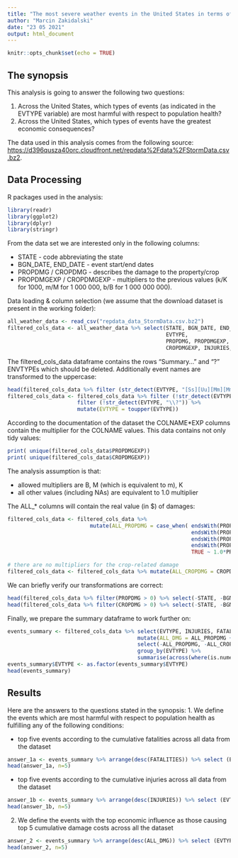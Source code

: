 ```yaml
---
title: "The most severe weather events in the United States in terms of the population health and the economic consequences"
author: "Marcin Zakidalski"
date: "23 05 2021"
output: html_document
---
```


```r
knitr::opts_chunk$set(echo = TRUE)
```

## The synopsis

This analysis is going to answer the following two questions:

1. Across the United States, which types of events (as indicated in the EVTYPE variable) are most harmful with respect to population health?
2. Across the United States, which types of events have the greatest economic consequences?

The data used in this analysis comes from the following source: <https://d396qusza40orc.cloudfront.net/repdata%2Fdata%2FStormData.csv.bz2>.

## Data Processing

R packages used in the analysis:

```r
library(readr)
library(ggplot2)
library(dplyr)
library(stringr)
```

From the data set we are interested only in the following columns:

* STATE - code abbreviating the state
* BGN_DATE, END_DATE - event start/end dates
* PROPDMG / CROPDMG - describes the damage to the property/crop
* PROPDMGEXP / CROPDMGEXP - multipliers to the previous values (k/K for 1000, m/M for 1 000 000, b/B for 1 000 000 000).                                

Data loading & column selection (we assume that the download dataset is present in the working folder):

```r

all_weather_data <- read_csv("repdata_data_StormData.csv.bz2")
filtered_cols_data <- all_weather_data %>% select(STATE, BGN_DATE, END_DATE, 
                                                  EVTYPE,
                                                  PROPDMG, PROPDMGEXP, CROPDMG, 
                                                  CROPDMGEXP, INJURIES, FATALITIES)
```

The filtered_cols_data dataframe contains the rows "Summary..." and "?" ENVTYPEs  which should be deleted. Additionally event names are transformed to the uppercase:

```r
head(filtered_cols_data %>% filter (str_detect(EVTYPE, "[Ss][Uu][Mm][Mm][Aa][Rr][Yy]")) %>% select(EVTYPE))
filtered_cols_data <- filtered_cols_data %>% filter (!str_detect(EVTYPE, "[Ss][Uu][Mm][Mm][Aa][Rr][Yy]")) %>% 
                      filter (!str_detect(EVTYPE, "\\?")) %>% 
                      mutate(EVTYPE = toupper(EVTYPE))
```

According to the documentation of the dataset the COLNAME*EXP columns contain the multiplier
for the COLNAME values. This data contains not only tidy values:

```r

print( unique(filtered_cols_data$PROPDMGEXP))
print( unique(filtered_cols_data$CROPDMGEXP))
```

The analysis assumption is that:

* allowed multipliers are B, M (which is equivalent to m), K
* all other values (including NAs) are equivalent to 1.0 multiplier

The ALL_* columns will contain the real value (in $) of damages:

```r
filtered_cols_data <- filtered_cols_data %>%
                          mutate(ALL_PROPDMG = case_when( endsWith(PROPDMGEXP,"B")  ~ 1000000000.0*PROPDMG,
                                                          endsWith(PROPDMGEXP, "M") ~ 1000000.0*PROPDMG,
                                                          endsWith(PROPDMGEXP, "m") ~ 1000000.0*PROPDMG,
                                                          endsWith(PROPDMGEXP, "K") ~ 1000.0*PROPDMG,
                                                          TRUE ~ 1.0*PROPDMG))

# there are no multipliers for the crop-related damage
filtered_cols_data <- filtered_cols_data %>% mutate(ALL_CROPDMG = CROPDMG)
```

We can briefly verify our transformations are correct:
```r
head(filtered_cols_data %>% filter(PROPDMG > 0) %>% select(-STATE, -BGN_DATE, -END_DATE))
head(filtered_cols_data %>% filter(CROPDMG > 0) %>% select(-STATE, -BGN_DATE, -END_DATE))
```

Finally, we prepare the summary dataframe to work further on:

```r
events_summary <- filtered_cols_data %>% select(EVTYPE, INJURIES, FATALITIES, ALL_PROPDMG, ALL_CROPDMG) %>%
                                         mutate(ALL_DMG = ALL_PROPDMG + ALL_CROPDMG) %>%
                                         select(-ALL_PROPDMG, -ALL_CROPDMG) %>%
                                         group_by(EVTYPE) %>%
                                         summarise(across(where(is.numeric), sum))
events_summary$EVTYPE <- as.factor(events_summary$EVTYPE)
head(events_summary)
```


## Results

Here are the answers to the questions stated in the synopsis:
1. We define the events which are most harmful with respect to population health as fulfilling any of the following conditions:
   
   
* top five events according to the cumulative fatalities across all data from the dataset

```r
answer_1a <- events_summary %>% arrange(desc(FATALITIES)) %>% select (EVTYPE, FATALITIES)
head(answer_1a, n=5)
```   
   
   
* top five events according to the cumulative injuries across all data from the dataset
```r
answer_1b <- events_summary %>% arrange(desc(INJURIES)) %>% select (EVTYPE, INJURIES)
head(answer_1b, n=5)
```   
   
2. We define the events with the top economic influence as those causing top 5 cumulative damage costs across all the dataset
```r
answer_2 <- events_summary %>% arrange(desc(ALL_DMG)) %>% select (EVTYPE, ALL_DMG)
head(answer_2, n=5)
```   


